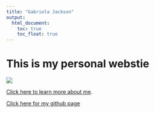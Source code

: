 ```yaml
---
title: "Gabriela Jackson"
output: 
  html_document:
    toc: true
    toc_float: true
---
```


# This is my personal webstie


![](images/IMG_7327.jpg)

[Click here to learn more about me](about.html).


[Click here for my github page](https://github.com/glj2117) 


